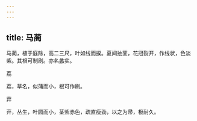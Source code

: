 ```yaml
---
---
---
```

title: 马蔺
---



马蔺，植于庭除，高二三尺，叶如线而捩。夏间抽茎，花冠裂开，作线状，色淡紫。其根可制刷。亦名蠡实。

荔

荔，草名，似蒲而小，根可作刷。

荓

荓，丛生，叶圆而小，茎紫赤色，疏直瘦劲，以之为帚，极耐久。